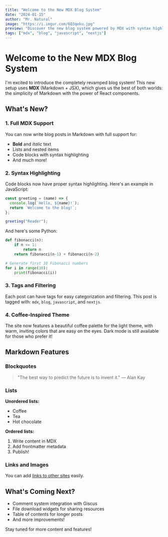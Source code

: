```yaml
---
title: "Welcome to the New MDX Blog System"
date: "2024-01-15"
author: "Mr. Natural"
image: "https://i.imgur.com/6Q3qeku.jpg"
preview: "Discover the new blog system powered by MDX with syntax highlighting, tags, and more features."
tags: ["mdx", "blog", "javascript", "nextjs"]
---
```


# Welcome to the New MDX Blog System

I'm excited to introduce the completely revamped blog system! This new setup uses **MDX** (Markdown + JSX), which gives us the best of both worlds: the simplicity of Markdown with the power of React components.

## What's New?

### 1. Full MDX Support

You can now write blog posts in Markdown with full support for:

- **Bold** and *italic* text
- Lists and nested items
- Code blocks with syntax highlighting
- And much more!

### 2. Syntax Highlighting

Code blocks now have proper syntax highlighting. Here's an example in JavaScript:

```javascript
const greeting = (name) => {
  console.log(`Hello, ${name}!`);
  return `Welcome to the blog!`;
};

greeting("Reader");
```

And here's some Python:

```python
def fibonacci(n):
    if n <= 1:
        return n
    return fibonacci(n-1) + fibonacci(n-2)

# Generate first 10 Fibonacci numbers
for i in range(10):
    print(fibonacci(i))
```

### 3. Tags and Filtering

Each post can have tags for easy categorization and filtering. This post is tagged with: `mdx`, `blog`, `javascript`, and `nextjs`.

### 4. Coffee-Inspired Theme

The site now features a beautiful coffee palette for the light theme, with warm, inviting colors that are easy on the eyes. Dark mode is still available for those who prefer it!

## Markdown Features

### Blockquotes

> "The best way to predict the future is to invent it."
> — Alan Kay

### Lists

**Unordered lists:**
- Coffee
- Tea
- Hot chocolate

**Ordered lists:**
1. Write content in MDX
2. Add frontmatter metadata
3. Publish!

### Links and Images

You can add [links to other sites](https://nextjs.org) easily.

## What's Coming Next?

- Comment system integration with Giscus
- File download widgets for sharing resources
- Table of contents for longer posts
- And more improvements!

Stay tuned for more content and features!

